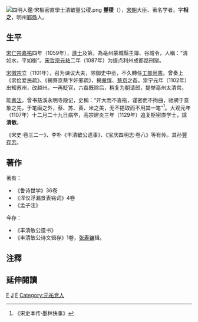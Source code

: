 [[File:四明人鑑·宋樞密直學士清敏豐公稷.png|thumb]]
'''豐稷'''（{{bd|1033年||1108年}}），[[宋朝|宋朝]]大臣、著名学者。字'''相之'''，明州[[鄞縣|鄞縣]]人。

== 生平 ==
[[宋仁宗|宋仁宗]][[嘉祐|嘉祐]]四年（1059年），[[進士|進士]]及第，為亳州蒙城縣主簿、谷城令，人稱：“清如水，平如衡”。[[宋哲宗|宋哲宗]][[元祐_(年号)|元祐]]二年（1087年）为提点利州成都路刑狱。

[[宋徽宗|宋徽宗]]立（1101年），召为谏议大夫，除御史中丞，不久轉任[[工部|工部]][[尚書|尚書]]。曾奏上《崇俭爱民疏》、《揭蔡京蔡卞奸邪疏》，揭[[章惇|章惇]]、[[蔡京|蔡京]]之姦。崇宁元年（1102年）出知苏州，改越州。一再貶官，六姦既除后，稍复为朝请郎，提举亳州太清宫。

能[[書法|書法]]，曾书慈溪永明寺殿记，史稱：“开大而不沓拖，谨密而不拘曲，驰骋于意象之先，于笔画之外，蔡、苏、黄、米之美，无不挹取而不用其一笔”<ref>《宋史本传·墨林快事》</ref>。大观元年（1107年）十二月二十九日病卒，高宗建炎三年（1129年）追复枢密直学士，諡'''清敏'''。

《宋史·卷三二一》、李朴《丰清敏公遗事》、《宝庆四明志·卷八》等有传。其孙[[豐存芳|豐存芳]]。

==著作==
著有：
* 《鲁诗世学》36卷
* 《浑仪浮漏景表铭词》4卷
* 《孟子注》

今存：
* 《丰清敏公遗书》
* 《丰清敏公诗文辑存》1卷，[[张寿镛|张寿镛]]辑。

==注釋==
<div class="references-small">
<references />
</div>

==延伸閱讀==
{{Wikisource further reading}}

[[Category:宋朝政治人物|F]]
[[Category:鄞县丰氏|J]]
[[Category:鄞县人|F]]
[[Category:元祐党人|Category:元祐党人]]